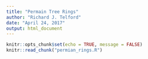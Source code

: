 ```yaml
---
title: "Permain Tree Rings"
author: "Richard J. Telford"
date: "April 24, 2017"
output: html_document
---
```


```r
knitr::opts_chunk$set(echo = TRUE, message = FALSE)
knitr::read_chunk("permian_rings.R")
```

```r
```

